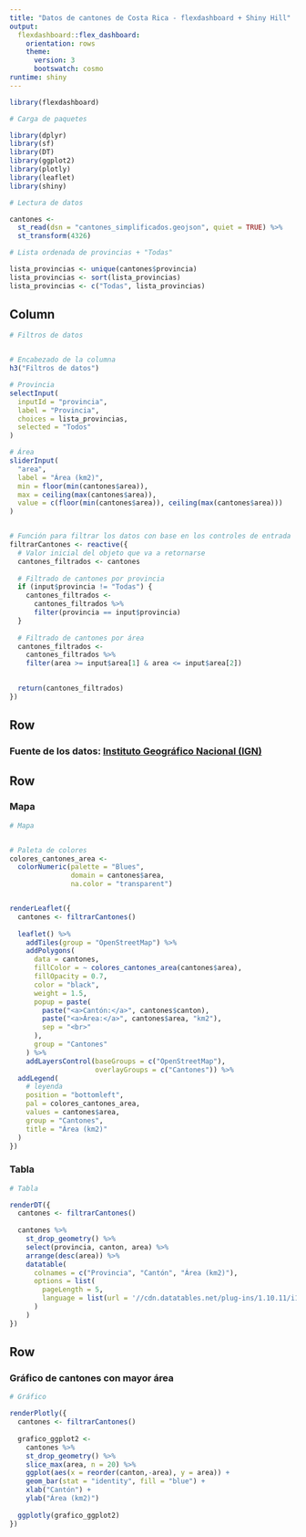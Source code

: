 ---
title: "Datos de cantones de Costa Rica - flexdashboard + Shiny Hill"
output: 
  flexdashboard::flex_dashboard:
    orientation: rows
    theme:
      version: 3
      bootswatch: cosmo
runtime: shiny       
---

```{r setup, include=FALSE}
library(flexdashboard)
```

```{r paquetes}
# Carga de paquetes

library(dplyr)
library(sf)
library(DT)
library(ggplot2)
library(plotly)
library(leaflet)
library(shiny)
```

```{r lectura-datos}
# Lectura de datos

cantones <-
  st_read(dsn = "cantones_simplificados.geojson", quiet = TRUE) %>%
  st_transform(4326)
```

```{r lista-provincias}
# Lista ordenada de provincias + "Todas"

lista_provincias <- unique(cantones$provincia)
lista_provincias <- sort(lista_provincias)
lista_provincias <- c("Todas", lista_provincias)
```

Column {.sidebar}
-------------------------------------

```{r filtros}
# Filtros de datos


# Encabezado de la columna
h3("Filtros de datos")

# Provincia
selectInput(
  inputId = "provincia",
  label = "Provincia",
  choices = lista_provincias,
  selected = "Todos"
)

# Área
sliderInput(
  "area",
  label = "Área (km2)",
  min = floor(min(cantones$area)),
  max = ceiling(max(cantones$area)),
  value = c(floor(min(cantones$area)), ceiling(max(cantones$area)))
)


# Función para filtrar los datos con base en los controles de entrada
filtrarCantones <- reactive({
  # Valor inicial del objeto que va a retornarse
  cantones_filtrados <- cantones
  
  # Filtrado de cantones por provincia
  if (input$provincia != "Todas") {
    cantones_filtrados <-
      cantones_filtrados %>%
      filter(provincia == input$provincia)
  }
  
  # Filtrado de cantones por área
  cantones_filtrados <-
    cantones_filtrados %>%
    filter(area >= input$area[1] & area <= input$area[2])

  
  return(cantones_filtrados)
})
```

Row {data-height=10}
-----------------------------------------------------------------------

### **Fuente de los datos: [Instituto Geográfico Nacional (IGN)](https://www.snitcr.go.cr/ico_servicios_ogc_info?k=bm9kbzo6MjY=&nombre=IGN%20Cartograf%C3%ADa%201:5mil)**

Row {data-height=590}
-----------------------------------------------------------------------

### Mapa

```{r}
# Mapa


# Paleta de colores
colores_cantones_area <-
  colorNumeric(palette = "Blues",
               domain = cantones$area,
               na.color = "transparent")


renderLeaflet({
  cantones <- filtrarCantones()
  
  leaflet() %>%
    addTiles(group = "OpenStreetMap") %>%
    addPolygons(
      data = cantones,
      fillColor = ~ colores_cantones_area(cantones$area),
      fillOpacity = 0.7,      
      color = "black",
      weight = 1.5,
      popup = paste(
        paste("<a>Cantón:</a>", cantones$canton),
        paste("<a>Área:</a>", cantones$area, "km2"),
        sep = "<br>"
      ),
      group = "Cantones"
    ) %>%
    addLayersControl(baseGroups = c("OpenStreetMap"),
                     overlayGroups = c("Cantones")) %>%
  addLegend(
    # leyenda
    position = "bottomleft",
    pal = colores_cantones_area,
    values = cantones$area,
    group = "Cantones",
    title = "Área (km2)"
  )
})
```

### Tabla

```{r tabla}
# Tabla

renderDT({
  cantones <- filtrarCantones()
  
  cantones %>%
    st_drop_geometry() %>%
    select(provincia, canton, area) %>%
    arrange(desc(area)) %>%
    datatable(
      colnames = c("Provincia", "Cantón", "Área (km2)"),
      options = list(
        pageLength = 5,
        language = list(url = '//cdn.datatables.net/plug-ins/1.10.11/i18n/Spanish.json')
      )
    )
})
```

Row {data-height=400}
-----------------------------------------------------------------------

### Gráfico de cantones con mayor área

```{r grafico}
# Gráfico

renderPlotly({
  cantones <- filtrarCantones()
  
  grafico_ggplot2 <-
    cantones %>%
    st_drop_geometry() %>%
    slice_max(area, n = 20) %>%
    ggplot(aes(x = reorder(canton,-area), y = area)) +
    geom_bar(stat = "identity", fill = "blue") +
    xlab("Cantón") +
    ylab("Área (km2)")
  
  ggplotly(grafico_ggplot2)
})
```

